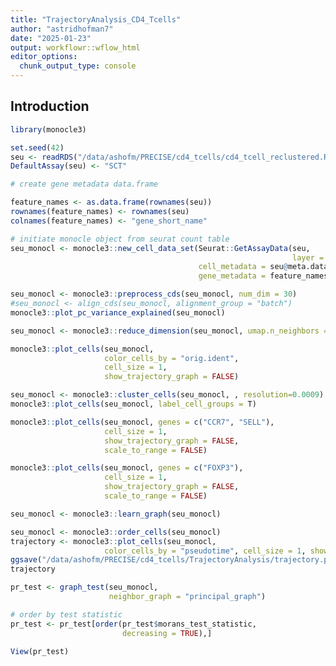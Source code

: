 ```yaml
---
title: "TrajectoryAnalysis_CD4_Tcells"
author: "astridhofman7"
date: "2025-01-23"
output: workflowr::wflow_html
editor_options:
  chunk_output_type: console
---
```


## Introduction

```r

library(monocle3)

set.seed(42)
seu <- readRDS("/data/ashofm/PRECISE/cd4_tcells/cd4_tcell_reclustered.RDS")
DefaultAssay(seu) <- "SCT"
```



```r
# create gene metadata data.frame

feature_names <- as.data.frame(rownames(seu))
rownames(feature_names) <- rownames(seu)
colnames(feature_names) <- "gene_short_name"

# initiate monocle object from seurat count table 
seu_monocl <- monocle3::new_cell_data_set(Seurat::GetAssayData(seu,
                                                               layer = "counts"),
                                          cell_metadata = seu@meta.data,
                                          gene_metadata = feature_names)

```


```r
seu_monocl <- monocle3::preprocess_cds(seu_monocl, num_dim = 30)
#seu_monocl <- align_cds(seu_monocl, alignment_group = "batch")
monocle3::plot_pc_variance_explained(seu_monocl)


```

```r

seu_monocl <- monocle3::reduce_dimension(seu_monocl, umap.n_neighbors = 20, umap.min_dist = 0.7)

```

```r
monocle3::plot_cells(seu_monocl, 
                     color_cells_by = "orig.ident", 
                     cell_size = 1, 
                     show_trajectory_graph = FALSE)

```



```r

seu_monocl <- monocle3::cluster_cells(seu_monocl, , resolution=0.0009)
monocle3::plot_cells(seu_monocl, label_cell_groups = T)

```

```r
monocle3::plot_cells(seu_monocl, genes = c("CCR7", "SELL"), 
                     cell_size = 1,
                     show_trajectory_graph = FALSE,
                     scale_to_range = FALSE)

monocle3::plot_cells(seu_monocl, genes = c("FOXP3"), 
                     cell_size = 1,
                     show_trajectory_graph = FALSE,
                     scale_to_range = FALSE)

```

```r

seu_monocl <- monocle3::learn_graph(seu_monocl)
```


```r
seu_monocl <- monocle3::order_cells(seu_monocl)
trajectory <- monocle3::plot_cells(seu_monocl,
                     color_cells_by = "pseudotime", cell_size = 1, show_trajectory_graph = F)
ggsave("/data/ashofm/PRECISE/cd4_tcells/TrajectoryAnalysis/trajectory.png", trajectory, dpi = 600)
trajectory
```

```r
pr_test <- graph_test(seu_monocl, 
                      neighbor_graph = "principal_graph")

# order by test statistic
pr_test <- pr_test[order(pr_test$morans_test_statistic, 
                         decreasing = TRUE),]

View(pr_test)
```

